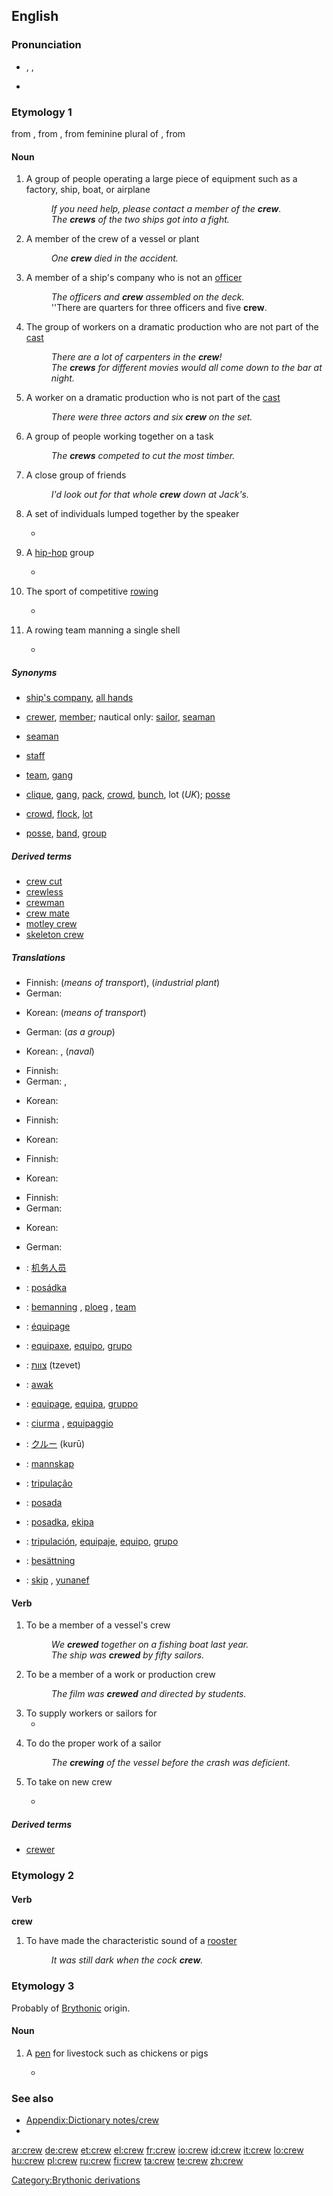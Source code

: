 ==English==

===Pronunciation===
* {{enPR|kroo͞}}, {{IPA|/kɹuː/}}, {{SAMPA|/krU:/}}
*: {{audio|en-us-crew.ogg|Audio (US)}}
*: {{rhymes|uː}}
* {{homophones|Crewe|cru}}


===Etymology 1===
from {{etyl|enm|en}}, from {{etyl|fro|en}} {{term|creue||lang=fro|an increase, recruit, military reinforcement}}, from feminine plural of {{term|creistre||lang=fro|grow}}, from {{etyl|la|en}} {{term|cresco||lang=la|to arise, grow}}

====Noun====
{{tearoom}}
{{en-noun}}

# A group of people operating a large piece of equipment such as a factory, ship, boat, or airplane
#: ''If you need help, please contact a member of the '''crew'''.''
#: ''The '''crews''' of the two ships got into a fight.''
# {{context|plural: crew}} A member of the crew of a vessel or plant
#: ''One '''crew''' died in the accident.''
# {{nautical|plural:crew}} A member of a ship's company who is not an [[officer]]
#: ''The officers and '''crew''' assembled on the deck.''
#: ''There are quarters for three officers and five '''crew'''.
# {{arts}} The group of workers on a dramatic production who are not part of the [[cast]]
#: ''There are a lot of carpenters in the '''crew'''!''
#: ''The '''crews''' for different movies would all come down to the bar at night.''
# {{arts|plural: crew}} A worker on a dramatic production who is not part of the [[cast]]
#: ''There were three actors and six '''crew''' on the set.''
# A group of people working together on a task
#: ''The '''crews''' competed to cut the most timber.''
# {{informal|often|_|derogatory}} A close group of friends
#: ''I'd look out for that whole '''crew''' down at Jack's.''
# {{often|_|derogatory}} A set of individuals lumped together by the speaker
#*{{quote-book|1950|Bernard Nicholas Schilling|Conservative England and the Case Against Voltaire|page=266|url=http://books.google.com/books?id=YFoOAAAAIAAJ
|passage=Malignant principles bear fruit in kind and the Revolution did no more than practice what men had been taught by the abandoned '''crew''' of philosophers. }}
# {{slang|hip-hop}} A [[hip-hop]] group
#*{{quote-book|2003|Jennifer Guglielmo & Salvatore Salerno|Are Italians White?|page=150|url=http://books.google.com/books?id=_yA7s3IfF6sC|isbn=0415934508
|passage=We decided we needed another rapper in the '''crew''' and spent months looking.}}
# {{sports}} The sport of competitive [[rowing]]
#*{{quote-book|1989|[[w:Benjamin Spock|Benjamin Spock]] & Mary Morgan|Spock on Spock|url=http://books.google.com/books?id=WVvWvSAMSmcC|page=71|isbn=0394578139
|passage=Two Andover classmates, Al Wilson and Al Lindley, both went out for '''crew''' in our freshman year at Yale.}}
# {{rowing}} A rowing team manning a single shell
#*{{quote-book|1888|[[w:Walter Bradford Woodgate|W.B. Woodgate]]|Boating|url=http://books.google.com/books?id=x4F6W5Twd9cC|page=71
|passage=If a '''crew''' feather much under water, it is a good plan to seat them in a row on a bench, and give each man a stick to handle as an oar.}}

=====Synonyms=====
* {{sense|group manning a vessel}} [[ship's company]], [[all hands]]
* {{sense|member of a crew}} [[crewer]], [[member]]; nautical only: [[sailor]], [[seaman]]
* {{sense|non-officer ship worker}} [[seaman]]
* {{sense|non-cast dramatic personnel}} [[staff]]
* {{sense|group engaged in a task}} [[team]], [[gang]]
* {{sense|social group}} [[clique]], [[gang]], [[pack]], [[crowd]], [[bunch]], lot (''UK''); [[posse]]
* {{sense|group lumped together}} [[crowd]], [[flock]], [[lot]]
* {{sense|hip-hop group}} [[posse]], [[band]], [[group]]

=====Derived terms=====
* [[crew cut]]
* [[crewless]]
* [[crewman]] 
* [[crew mate]]
* [[motley crew]]
* [[skeleton crew]]

=====Translations=====
{{trans-top|group of people operating a large piece of equipment}}
* Finnish: {{t|fi|miehistö}} (''means of transport''), {{t|fi|käyttöhenkilöstö}} (''industrial plant'')
* German: {{t|de|Besatzung|f}}
{{trans-mid}}
*Korean: {{t|ko|승무원|tr=seungmuwon}} (''means of transport'')
{{trans-bottom}}

{{trans-top|non-officer nautical personnel}}
*German: {{t|de|Mannschaft|f}} (''as a group'')
{{trans-mid}}
*Korean: {{t|ko|일반선원|tr=ilban-seonwon}}, {{t|ko|수병|tr=subyeong}} (''naval'')
{{trans-bottom}}

{{trans-top|group of people working on common task}}
* Finnish: {{t|fi|joukkue}}
* German: {{t|de|Stab|m}}, {{t|de|Kolonne|f}}
{{trans-mid}}
* Korean: {{t|ko|일단|tr=ildan}}
{{trans-bottom}}

{{trans-top|non-actor members of a theatrical stage production}}
* Finnish: {{t|fi|avustaja|alt=avustajat|p}}
{{trans-mid}}
* Korean: {{t|ko|스태프|tr=seutaepeu}}
{{trans-bottom}}

{{trans-top|member of a crew}}
* Finnish: {{t|fi|miehistö|alt=miehistön}} {{t|fi|jäsen}}
{{trans-mid}}
* Korean: {{t|ko|일원|tr=ilwon}}
{{trans-bottom}}

{{trans-top|informal: social group, gang}}
* Finnish: {{t|fi|sakki}}
* German: {{t|de|Haufen|m}}
{{trans-mid}}
* Korean: {{t|ko|패거리|tr=paegeori}}
{{trans-bottom}}

{{trans-top|group lumped together by speaker}}
* German: {{t|de|Haufen|m}}
{{trans-mid}}
{{trans-bottom}}

{{checktrans-top}}
* {{ttbc|Chinese}}: [[机务人员]]
* {{ttbc|Czech}}: [[posádka]] {{f}}
* {{ttbc|Dutch}}: [[bemanning]] {{f}}, [[ploeg]] {{f}}, [[team]] {{n}}
* {{ttbc|French}}: [[équipage]] {{m}}
* {{ttbc|Galician}}: [[equipaxe]], [[equipo]], [[grupo]]
* {{ttbc|Hebrew}}: [[צוות]] (tzevet) {{m}}
{{trans-mid}}
* {{ttbc|Indonesian}}: [[awak]]
* {{ttbc|Interlingua}}: [[equipage]], [[equipa]], [[gruppo]]
* {{ttbc|Italian}}: [[ciurma]] {{qualifier|of a ship}} {{f}}, [[equipaggio]] {{m}}
* {{ttbc|Japanese}}: [[クルー]] (kurū)
* {{ttbc|Norwegian}}: [[mannskap]]
* {{ttbc|Portuguese}}: [[tripulação]]
* {{ttbc|Serbian}}: [[posada]] {{f}}
* {{ttbc|Slovene}}: [[posadka]], [[ekipa]]
* {{ttbc|Spanish}}: [[tripulación]], [[equipaje]], [[equipo]], [[grupo]]
* {{ttbc|Swedish}}: [[besättning]]
* {{ttbc|Volapük}}: [[skip]] {{qualifier|crew on a ship}}, [[yunanef]] {{qualifier|group of people}}
{{trans-bottom}}

====Verb====
{{en-verb}}

# {{transitive|_|and|_|intransitive}} To be a member of a vessel's crew
#: ''We '''crewed''' together on a fishing boat last year.''
#: ''The ship was '''crewed''' by fifty sailors.''
# To be a member of a work or production crew
#: ''The film was '''crewed''' and directed by students.''
# To supply workers or sailors for
#*{{quote-book|2003|Kirk C. Jenkins|The Battle Rages Higher|isbn=0813122813|page=42|url=http://books.google.com/books?id=sgxbmUHAiZwC
|passage= Steele '''crewed''' the boat with men from his own regiment and volunteers from John Wood's detachment.}}
# {{nautical}} To do the proper work of a sailor
#: ''The '''crewing''' of the vessel before the crash was deficient.''
# {{nautical}} To take on new crew
#*{{quote-news|1967|January||Tampa|The Pilot|page=30|url=http://books.google.com/books?id=fKlgAAAAIAAJ
|passage=The two ships will be '''crewing''' in the latter half of September.}}

=====Derived terms=====
*[[crewer]]

===Etymology 2===

====Verb====
'''crew'''

# {{UK}} {{past of|crow}} To have made the characteristic sound of a [[rooster]]
#: ''It was still dark when the cock '''crew'''.''

===Etymology 3===

Probably of [[w:Brythonic languages|Brythonic]] origin.

====Noun====
{{en-noun}}

# {{UK|dialectal}} A [[pen]] for livestock such as chickens or pigs
#*{{quote-book|2004|On the Edge|[[w:Gillian Cross|Gillian Cross]]|page=7|url=http://books.google.com/books?id=Ye9T9VsYFhsC|isbn=0192753711
|passage=Between the shippon and the '''pig-crew''', with the wind blowing over from the vegetable ground.}}

===See also===
*[[Appendix:Dictionary notes/crew]]
*{{pedialite|Crew (disambiguation)|Crew}}

[[Category:Brythonic derivations]]

[[ar:crew]]
[[de:crew]]
[[et:crew]]
[[el:crew]]
[[fr:crew]]
[[io:crew]]
[[id:crew]]
[[it:crew]]
[[lo:crew]]
[[hu:crew]]
[[pl:crew]]
[[ru:crew]]
[[fi:crew]]
[[ta:crew]]
[[te:crew]]
[[zh:crew]]